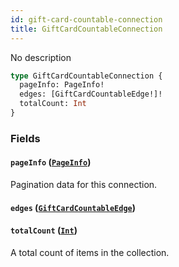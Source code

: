 ```yaml
---
id: gift-card-countable-connection
title: GiftCardCountableConnection
---
```


No description

```graphql
type GiftCardCountableConnection {
  pageInfo: PageInfo!
  edges: [GiftCardCountableEdge!]!
  totalCount: Int
}
```

### Fields

#### `pageInfo` ([`PageInfo`](../../../developer/api-reference/objects/page-info))

Pagination data for this connection.

#### `edges` ([`GiftCardCountableEdge`](../../../developer/api-reference/objects/gift-card-countable-edge))

#### `totalCount` ([`Int`](../../../developer/api-reference/scalars/int))

A total count of items in the collection.
